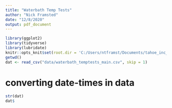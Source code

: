 ```yaml
---
title: "Waterbath Temp Tests"
author: "Nick Framsted"
date: "12/8/2020"
output: pdf_document
---
```


```r
library(ggplot2)
library(tidyverse)
library(lubridate)
knitr::opts_knit$set(root.dir = 'C:/Users/ntframst/Documents/tahoe_inc_analyses/tahoe_lab_inc_analysis')
getwd()
dat <- read_csv("data/waterbath_temptests_main.csv", skip = 1)
```

# converting date-times in data
```r
str(dat)
dat$
```

